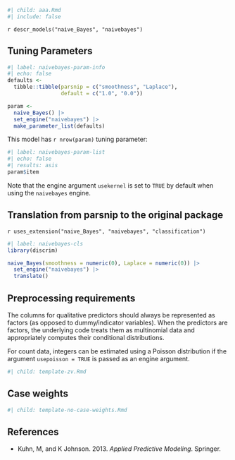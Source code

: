 ```r
#| child: aaa.Rmd
#| include: false
```

`r descr_models("naive_Bayes", "naivebayes")`

## Tuning Parameters


```r
#| label: naivebayes-param-info
#| echo: false
defaults <- 
  tibble::tibble(parsnip = c("smoothness", "Laplace"),
                 default = c("1.0", "0.0"))

param <-
  naive_Bayes() |> 
  set_engine("naivebayes") |> 
  make_parameter_list(defaults)
```

This model has `r nrow(param)` tuning parameter:

```r
#| label: naivebayes-param-list
#| echo: false
#| results: asis
param$item
```

Note that the engine argument `usekernel` is set to `TRUE` by default when using the `naivebayes` engine. 

## Translation from parsnip to the original package

`r uses_extension("naive_Bayes", "naivebayes", "classification")`

```r
#| label: naivebayes-cls
library(discrim)

naive_Bayes(smoothness = numeric(0), Laplace = numeric(0)) |> 
  set_engine("naivebayes") |> 
  translate()
```

## Preprocessing requirements

The columns for qualitative predictors should always be represented as factors (as opposed to dummy/indicator variables). When the predictors are factors, the underlying code treats them as multinomial data and appropriately computes their conditional distributions. 

For count data, integers can be estimated using a Poisson distribution if the argument `usepoisson = TRUE` is passed as an engine argument.  

```r
#| child: template-zv.Rmd
```

## Case weights

```r
#| child: template-no-case-weights.Rmd
```

## References

 - Kuhn, M, and K Johnson. 2013. _Applied Predictive Modeling_. Springer.
